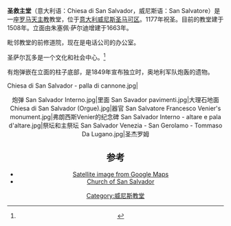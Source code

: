 {{Infobox religious building
| building_name   = 圣救主堂 
| image       = Chiesa di San Salvador.jpg
| caption     = 
| image_size      = 200px
| location              = [[意大利|意大利]][[威尼斯|威尼斯]]
| religious_affiliation =[[罗马天主教|罗马天主教]]
| architect             = 朱塞佩·萨尔迪（立面）
| architecture_style    = [[巴洛克|巴洛克]]
| year_completed      = 1663（立面） 
}}
'''圣救主堂'''（意大利语：Chiesa di San Salvador，威尼斯语：San Salvatore）是一座[[罗马天主教|罗马天主教]]教堂，位于[[意大利|意大利]][[威尼斯|威尼斯]][[圣马可区|圣马可区]]。1177年祝圣。目前的教堂建于1508年。立面由朱塞佩·萨尔迪增建于1663年。

毗邻教堂的前修道院，现在是电话公司的办公室。

圣萨尔瓦多是一个文化和社会中心。<ref>{{Cite web |url=http://www.chiesasansalvador.it/eng/presentazione.php |title=web site |accessdate=2015-01-05 |archive-date=2010-03-13 |archive-url=https://web.archive.org/web/20100313145752/http://www.chiesasansalvador.it/eng/presentazione.php |dead-url=yes }}</ref>

有炮弹嵌在立面的柱子底部，是1849年宣布独立时，奥地利军队炮轰的遗物。

<gallery mode=packed>
Chiesa di San Salvador - palla di cannone.jpg|<center>炮弹
San Salvador Interno.jpg|里面
San Savador pavimenti.jpg|大理石地面
Chiesa di San Salvador (Orgue).jpg|器官
San Salvatore Francesco Venier's monument.jpg|弗朗西斯Venier的纪念碑
San Salvador Interno - altare e pala d'altare.jpg|祭坛和主祭坛
San Salvador Venezia - San Gerolamo - Tommaso Da Lugano.jpg|圣杰罗姆
</gallery>


==参考==
*[http://maps.google.com/maps?q=venice,+italy&ll=45.436654,12.336102&spn=0.003004,0.010274&t=k&hl=en Satellite image from Google Maps] {{Wayback|url=http://maps.google.com/maps?q=venice,+italy&ll=45.436654,12.336102&spn=0.003004,0.010274&t=k&hl=en |date=20110804222630 }}
* [https://web.archive.org/web/20100313145752/http://www.chiesasansalvador.it/eng/presentazione.php Church of San Salvador]
{{Reflist}}
{{coord|45.4366|N|12.3365|E|type:landmark|display=title}}
[[Category:威尼斯教堂|Category:威尼斯教堂]]